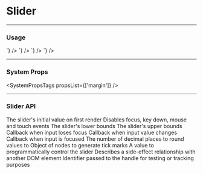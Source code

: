 
# Slider

---

### Usage

<LiveCode>
  <LiveCode.Content
    title="Uncontrolled with min and max"
    code={`
      <Slider defaultValue={125} min={100} max={150} />
    `}
  />
  <LiveCode.Content
    title="With ticks"
    code={`
      <Slider
      value={75}
      ticks={{
        0: '0',
        50: '50',
        25: 'Recommended',
        100: '100',
      }}
    />
    `}
  />
  <LiveCode.Content
    title="Disabled"
    code={`
      <Slider disabled value={75} />
    `}
  />
  <LiveCode.Content
    title="With system props"
    code={`
      <Slider
        mb={400}
        mr={800}
        ml={800}
      />
    `}
  />
</LiveCode>

---

### System Props

<SystemPropsTags propsList={['margin']} />

---

### Slider API

<Prop name="defaultValue" type="number">
  The slider's initial value on first render
</Prop>
<Prop name="disabled" type="bool">
  Disables focus, key down, mouse and touch events
</Prop>
<Prop name="min" type="number">
  The slider's lower bounds
</Prop>
<Prop name="max" type="number">
  The slider's upper bounds
</Prop>
<Prop name="onBlur" type="function">
  Callback when input loses focus
</Prop>
<Prop name="onChange" type="function">
  Callback when input value changes
</Prop>
<Prop name="onFocus" type="function">
  Callback when input is focused
</Prop>
<Prop name="precision" type="number">
  The number of decimal places to round values to
</Prop>
<Prop name="ticks" type="object">
  Object of nodes to generate tick marks
</Prop>
<Prop name="value" type="number">
  A value to programmatically control the slider
</Prop>
<Prop name="aria-controls" type="string">
  Describes a side-effect relationship with another DOM element
</Prop>
<Prop name="data-id" type="string">
  Identifier passed to the handle for testing or tracking purposes
</Prop>
